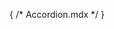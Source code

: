 { /* Accordion.mdx */ }



<Meta of={AccordionStories} />

<Title />

An accordion is a pairing of a heading and related content below it. Without the functionality of the accordion, the heading and content should still make sense as a pair. For accessiblity, this is how we should think about how to write the markup and functionality for an accordion.

## Best Practices

### Accordion Heading

The accordion heading should fit in the structure of the page, so it's important to give the editor the ability to change the heading level when inserting an accordion. A heading level 2 is a sensible default.

In order to make a heading element clickable, a button element is wrapped around its text content. This button makes the heading focusable and allows communication of the current state of the accordion (open or closed).

#### Button Attributes

These attributes connect the heading button to the accordion content.

- `id`: A unique ID
- `aria-expanded`: Either true or false, update when the user opens or closes the accordion.
- `aria-controls`: The ID of the accordion content element.

### Accordion Content

To hide the content programmatically, `visibility: hidden` is used. This prevents a screen reader from being able to navigate to any of the content when the accordion is closed.

#### Content Attributes

These attributes connect the heading content to the accordion button.

- `id`: A unique ID
- `aria-labelledby`: The ID of the accordion heading button.
- `role="region"`: This attribute groups the accordion content.

## Example

<Canvas of={AccordionStories.Default} />
